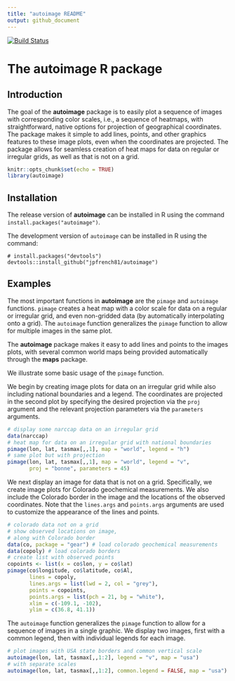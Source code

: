 ```yaml
---
title: "autoimage README"
output: github_document
---
```


[![Build Status](https://travis-ci.org/jpfrench81/autoimage.svg?branch=master)](https://travis-ci.org/jpfrench81/autoimage)

# The **autoimage** R package

## Introduction

The goal of the **autoimage** package is to easily plot a sequence of images with corresponding color scales, i.e., a sequence of heatmaps, with straightforward, native options for projection of geographical coordinates.  The package makes it simple to add lines, points, and other graphics features to these image plots, even when the coordinates are projected.  The package allows for seamless creation of heat maps for data on regular or irregular grids, as well as that is not on a grid.

```r
knitr::opts_chunk$set(echo = TRUE)
library(autoimage)
```

## Installation

The release version of **autoimage** can be installed in R using the command `install.packages("autoimage")`.

The development version of `autoimage` can be installed in R using the command:
```
# install.packages("devtools")
devtools::install_github("jpfrench81/autoimage")
```

## Examples

The most important functions in **autoimage** 
are the `pimage` and `autoimage` functions.
`pimage` creates a heat map with a color scale for data on
a regular or irregular grid, and even non-gridded data (by 
automatically interpolating onto a grid).  The `autoimage` function
generalizes the `pimage` function to allow for multiple images
in the same plot.

The **autoimage** package makes it easy to add lines and points to 
the images plots, with several common world maps being provided 
automatically through the **maps** package.

We illustrate some basic usage of the `pimage` function.

We begin by creating image plots for data on an irregular grid while also including national boundaries and a legend.  The coordinates are projected in the second plot by specifying the desired projection via the `proj` argument and the relevant projection parameters via the  `parameters` arguments.

```r
# display some narccap data on an irregular grid
data(narccap)
# heat map for data on an irregular grid with national boundaries
pimage(lon, lat, tasmax[,,1], map = "world", legend = "h")
# same plot but with projection
pimage(lon, lat, tasmax[,,1], map = "world", legend = "v",
       proj = "bonne", parameters = 45)
```

We next display an image for data that is not on a grid.  Specifically, we create image plots for Colorado geochemical measurements.  We also include the Colorado border in the image and the locations of the observed coordinates.  Note that the `lines.args` and `points.args` arguments are used to customize the appearance of the lines and points.

```r
# colorado data not on a grid
# show observed locations on image,
# along with Colorado border
data(co, package = "gear") # load colorado geochemical measurements
data(copoly) # load colorado borders
# create list with observed points
copoints <- list(x = co$lon, y = co$lat) 
pimage(co$longitude, co$latitude, co$Al, 
       lines = copoly, 
       lines.args = list(lwd = 2, col = "grey"),
       points = copoints, 
       points.args = list(pch = 21, bg = "white"),
       xlim = c(-109.1, -102),
       ylim = c(36.8, 41.1))
```

The `autoimage` function generalizes the `pimage` function to 
allow for a sequence of images in a single graphic.  We display two images, first with a common legend, then with individual legends for each image.

```r
# plot images with USA state borders and common vertical scale
autoimage(lon, lat, tasmax[,,1:2], legend = "v", map = "usa")
# with separate scales
autoimage(lon, lat, tasmax[,,1:2], common.legend = FALSE, map = "usa")
```
